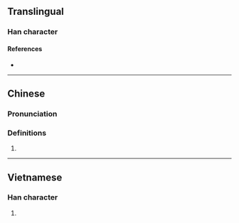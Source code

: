 {{character info}}
==Translingual==

===Han character===
{{Han char|rn=94|rad=犬|as=02|sn=5|four=44217|canj=KHKN|ids=⿰犭九}}

====References====
* {{Han ref|kx=0706.080|dkj=20242|dj=1119.030|hdz=21331.060|uh=72B0|ud=29360|bh=C9A6|bd=51622}}

----

==Chinese==
{{zh-forms}}

===Pronunciation===
{{zh-pron
|m=qiú
|m-s=
|c=kau4
|c-t=
|g=
|h=pfs=
|j=
|md=
|mn=
|mn-t=
|w=
|x=
|mc=y
|oc=y
|cat=n
}}

===Definitions===
{{zh-hanzi}}

# {{zh-only|犰狳}}

----

==Vietnamese==

===Han character===
{{vi-hantu|[[cửu]]|rs=犬02}}

# {{rfdef|vi|sort=犬02}}